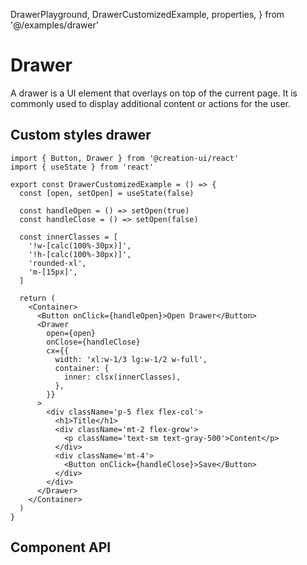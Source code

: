   DrawerPlayground,
  DrawerCustomizedExample,
  properties,
} from '@/examples/drawer'

# Drawer

A drawer is a UI element that overlays on top of the current page. It is commonly used to display additional content or actions for the user.

<DrawerPlayground />

## Custom styles drawer

<DrawerCustomizedExample />

```tsx copy
import { Button, Drawer } from '@creation-ui/react'
import { useState } from 'react'

export const DrawerCustomizedExample = () => {
  const [open, setOpen] = useState(false)

  const handleOpen = () => setOpen(true)
  const handleClose = () => setOpen(false)

  const innerClasses = [
    '!w-[calc(100%-30px)]',
    '!h-[calc(100%-30px)]',
    'rounded-xl',
    'm-[15px]',
  ]

  return (
    <Container>
      <Button onClick={handleOpen}>Open Drawer</Button>
      <Drawer
        open={open}
        onClose={handleClose}
        cx={{
          width: 'xl:w-1/3 lg:w-1/2 w-full',
          container: {
            inner: clsx(innerClasses),
          },
        }}
      >
        <div className='p-5 flex flex-col'>
          <h1>Title</h1>
          <div className='mt-2 flex-grow'>
            <p className='text-sm text-gray-500'>Content</p>
          </div>
          <div className='mt-4'>
            <Button onClick={handleClose}>Save</Button>
          </div>
        </div>
      </Drawer>
    </Container>
  )
}
```

## Component API

<PropsTable
  properties={properties}
  name='Drawer'
  description='Drawer component props.'
/>
